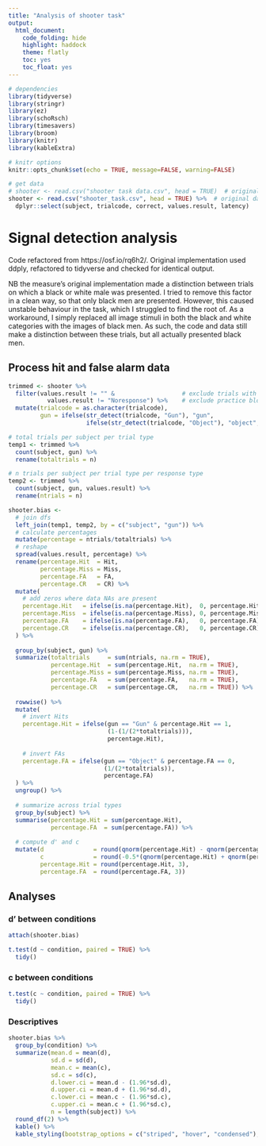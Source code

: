 ```yaml
---
title: "Analysis of shooter task"
output:
  html_document:
    code_folding: hide
    highlight: haddock
    theme: flatly
    toc: yes
    toc_float: yes
---
```


```r
# dependencies
library(tidyverse)
library(stringr)
library(ez)
library(schoRsch)
library(timesavers)
library(broom)
library(knitr)
library(kableExtra)

# knitr options
knitr::opts_chunk$set(echo = TRUE, message=FALSE, warning=FALSE)

# get data
# shooter <- read.csv("shooter task data.csv", head = TRUE)  # original data
shooter <- read.csv("shooter_task.csv", head = TRUE) %>%  # original data
  dplyr::select(subject, trialcode, correct, values.result, latency)
```

# Signal detection analysis

Code refactored from https://osf.io/rq6h2/. Original implementation used ddply, refactored to tidyverse and checked for identical output.

NB the measure's original implementation made a distinction between trials on which a black or white male was presented. I tried to remove this factor in a clean way, so that only black men are presented. However, this caused unstable behaviour in the task, which I struggled to find the root of. As a workaround, I simply replaced all image stimuli in both the black and white categories with the images of black men. As such, the code and data still make a distinction between these trials, but all actually presented black men.

## Process hit and false alarm data

```r
trimmed <- shooter %>%
  filter(values.result != "" &                   # exclude trials with no response
           values.result != "Noresponse") %>%    # exclude practice block trials that do not record a response type
  mutate(trialcode = as.character(trialcode),
         gun = ifelse(str_detect(trialcode, "Gun"), "gun", 
                      ifelse(str_detect(trialcode, "Object"), "object", NA)))

# total trials per subject per trial type
temp1 <- trimmed %>%
  count(subject, gun) %>%
  rename(totaltrials = n)

# n trials per subject per trial type per response type
temp2 <- trimmed %>%
  count(subject, gun, values.result) %>%
  rename(ntrials = n)

shooter.bias <- 
  # join dfs
  left_join(temp1, temp2, by = c("subject", "gun")) %>%
  # calculate percentages
  mutate(percentage = ntrials/totaltrials) %>%
  # reshape
  spread(values.result, percentage) %>%
  rename(percentage.Hit  = Hit, 
         percentage.Miss = Miss, 
         percentage.FA   = FA, 
         percentage.CR   = CR) %>%
  mutate(
    # add zeros where data NAs are present
    percentage.Hit   = ifelse(is.na(percentage.Hit),  0, percentage.Hit),
    percentage.Miss  = ifelse(is.na(percentage.Miss), 0, percentage.Miss),
    percentage.FA    = ifelse(is.na(percentage.FA),   0, percentage.FA),
    percentage.CR    = ifelse(is.na(percentage.CR),   0, percentage.CR)
  ) %>%
  
  group_by(subject, gun) %>%
  summarize(totaltrials     = sum(ntrials, na.rm = TRUE),
            percentage.Hit  = sum(percentage.Hit,  na.rm = TRUE), 
            percentage.Miss = sum(percentage.Miss, na.rm = TRUE), 
            percentage.FA   = sum(percentage.FA,   na.rm = TRUE), 
            percentage.CR   = sum(percentage.CR,   na.rm = TRUE)) %>%
  
  rowwise() %>%
  mutate(
    # invert Hits
    percentage.Hit = ifelse(gun == "Gun" & percentage.Hit == 1,
                            (1-(1/(2*totaltrials))),
                            percentage.Hit),
    
    # invert FAs
    percentage.FA = ifelse(gun == "Object" & percentage.FA == 0,
                           (1/(2*totaltrials)),
                           percentage.FA)
  ) %>%
  ungroup() %>%
  
  # summarize across trial types
  group_by(subject) %>%
  summarise(percentage.Hit = sum(percentage.Hit), 
            percentage.FA  = sum(percentage.FA)) %>%
  
  # compute d' and c
  mutate(d              = round(qnorm(percentage.Hit) - qnorm(percentage.FA), 3),
         c              = round(-0.5*(qnorm(percentage.Hit) + qnorm(percentage.FA)), 3),
         percentage.Hit = round(percentage.Hit, 3),
         percentage.FA  = round(percentage.FA, 3))
```

## Analyses

### d' between conditions

```r
attach(shooter.bias)

t.test(d ~ condition, paired = TRUE) %>%
  tidy()
```

### c between conditions

```r
t.test(c ~ condition, paired = TRUE) %>%
  tidy()
```

### Descriptives

```r
shooter.bias %>%
  group_by(condition) %>%
  summarize(mean.d = mean(d), 
            sd.d = sd(d),
            mean.c = mean(c), 
            sd.c = sd(c), 
            d.lower.ci = mean.d - (1.96*sd.d), 
            d.upper.ci = mean.d + (1.96*sd.d), 
            c.lower.ci = mean.c - (1.96*sd.c), 
            c.upper.ci = mean.c + (1.96*sd.c), 
            n = length(subject)) %>%
  round_df(2) %>%
  kable() %>%
  kable_styling(bootstrap_options = c("striped", "hover", "condensed"), full_width = FALSE)
```
